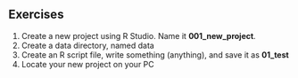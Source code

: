 ## Exercises {-}

1.  Create a new project using R Studio. Name it **001_new_project**.
2.  Create a data directory, named data
3.  Create an R script file, write something (anything), and save it as **01_test**
4.  Locate your new project on your PC

